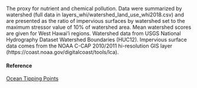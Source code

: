 The proxy for nutrient and chemical pollution. Data were summarized by watershed (full data in layers_whi/watershed_land_use_whi2018.csv) and are presented as the ratio of impervious surfaces by watershed set to the maximum stressor value of 10% of watershed area. Mean watershed scores are given for West Hawai’i regions. Watershed data from USGS National Hydrography Dataset Watershed Boundaries (HUC12). Impervious surface data comes from the NOAA C-CAP 2010/2011 hi-resolution GIS layer (https://coast.noaa.gov/digitalcoast/tools/lca).

#### Reference

[Ocean Tipping Points](http://www.pacioos.hawaii.edu/projects/oceantippingpoints/#data)